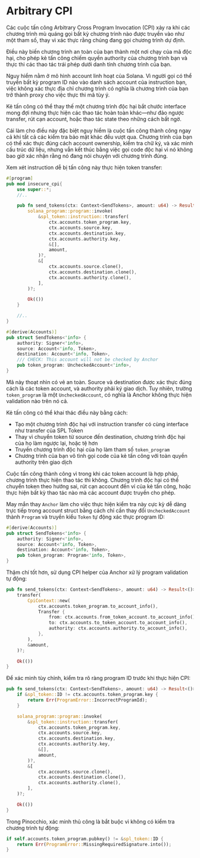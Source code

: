 
# Arbitrary CPI

Các cuộc tấn công Arbitrary Cross Program Invocation (CPI) xảy ra khi các chương trình mù quáng gọi bất kỳ chương trình nào được truyền vào như một tham số, thay vì xác thực rằng chúng đang gọi chương trình dự định.

Điều này biến chương trình an toàn của bạn thành một nơi chạy của mã độc hại, cho phép kẻ tấn công chiếm quyền authority của chương trình bạn và thực thi các thao tác trái phép dưới danh tính chương trình của bạn.

Nguy hiểm nằm ở mô hình account linh hoạt của Solana. Vì người gọi có thể truyền bất kỳ program ID nào vào danh sách account của instruction bạn, việc không xác thực địa chỉ chương trình có nghĩa là chương trình của bạn trở thành proxy cho việc thực thi mã tùy ý.

Kẻ tấn công có thể thay thế một chương trình độc hại bắt chước interface mong đợi nhưng thực hiện các thao tác hoàn toàn khác—như đảo ngược transfer, rút cạn account, hoặc thao tác state theo những cách bất ngờ.

Cái làm cho điều này đặc biệt nguy hiểm là cuộc tấn công thành công ngay cả khi tất cả các kiểm tra bảo mật khác đều vượt qua. Chương trình của bạn có thể xác thực đúng cách account ownership, kiểm tra chữ ký, và xác minh cấu trúc dữ liệu, nhưng vẫn kết thúc bằng việc gọi code độc hại vì nó không bao giờ xác nhận rằng nó đang nói chuyện với chương trình đúng.

<ArticleSection name="Anchor" id="anchor" level="h2" />

Xem xét instruction dễ bị tấn công này thực hiện token transfer:

```rust
#[program]
pub mod insecure_cpi{
    use super::*;
    //..

    pub fn send_tokens(ctx: Context<SendTokens>, amount: u64) -> Result<()> {
        solana_program::program::invoke(
            &spl_token::instruction::transfer(
                ctx.accounts.token_program.key,
                ctx.accounts.source.key,
                ctx.accounts.destination.key,
                ctx.accounts.authority.key,
                &[],
                amount,
            )?,
            &[
                ctx.accounts.source.clone(),
                ctx.accounts.destination.clone(),
                ctx.accounts.authority.clone(),
            ],
        )?;

        Ok(())
    }

    //..
}

#[derive(Accounts)]
pub struct SendTokens<'info> {
    authority: Signer<'info>,
    source: Account<'info, Token>,
    destination: Account<'info, Token>,
    /// CHECK: This account will not be checked by Anchor
    pub token_program: UncheckedAccount<'info>,
}
```

Mã này thoạt nhìn có vẻ an toàn. Source và destination được xác thực đúng cách là các token account, và authority phải ký giao dịch. Tuy nhiên, trường `token_program` là một `UncheckedAccount`, có nghĩa là Anchor không thực hiện validation nào trên nó cả.

Kẻ tấn công có thể khai thác điều này bằng cách:
- Tạo một chương trình độc hại với instruction transfer có cùng interface như transfer của SPL Token
- Thay vì chuyển token từ source đến destination, chương trình độc hại của họ làm ngược lại, hoặc tệ hơn
- Truyền chương trình độc hại của họ làm tham số `token_program`
- Chương trình của bạn vô tình gọi code của kẻ tấn công với toàn quyền authority trên giao dịch

Cuộc tấn công thành công vì trong khi các token account là hợp pháp, chương trình thực hiện thao tác thì không. Chương trình độc hại có thể chuyển token theo hướng sai, rút cạn account đến ví của kẻ tấn công, hoặc thực hiện bất kỳ thao tác nào mà các account được truyền cho phép.

May mắn thay `Anchor` làm cho việc thực hiện kiểm tra này cực kỳ dễ dàng trực tiếp trong account struct bằng cách chỉ cần thay đổi `UncheckedAccount` thành `Program` và truyền kiểu `Token` tự động xác thực program ID:

```rust
#[derive(Accounts)]
pub struct SendTokens<'info> {
    authority: Signer<'info>,
    source: Account<'info, Token>,
    destination: Account<'info, Token>,
    pub token_program: Program<'info, Token>,
}
```

Thậm chí tốt hơn, sử dụng CPI helper của Anchor xử lý program validation tự động:

```rust
pub fn send_tokens(ctx: Context<SendTokens>, amount: u64) -> Result<()> {
    transfer(
        CpiContext::new(
            ctx.accounts.token_program.to_account_info(),
            Transfer {
                from: ctx.accounts.from_token_account.to_account_info(),
                to: ctx.accounts.to_token_account.to_account_info(),
                authority: ctx.accounts.authority.to_account_info(),
            },
        ),
        &amount,
    )?;

    Ok(())
}
```

Để xác minh tùy chỉnh, kiểm tra rõ ràng program ID trước khi thực hiện CPI:

```rust
pub fn send_tokens(ctx: Context<SendTokens>, amount: u64) -> Result<()> {
    if &spl_token::ID != ctx.accounts.token_program.key {
        return Err(ProgramError::IncorrectProgramId);
    }

    solana_program::program::invoke(
        &spl_token::instruction::transfer(
            ctx.accounts.token_program.key,
            ctx.accounts.source.key,
            ctx.accounts.destination.key,
            ctx.accounts.authority.key,
            &[],
            amount,
        )?,
        &[
            ctx.accounts.source.clone(),
            ctx.accounts.destination.clone(),
            ctx.accounts.authority.clone(),
        ],
    )?;

    Ok(())
}
```

<ArticleSection name="Pinocchio" id="pinocchio" level="h2" />

Trong Pinocchio, xác minh thủ công là bắt buộc vì không có kiểm tra chương trình tự động:

```rust
if self.accounts.token_program.pubkey() != &spl_token::ID {
    return Err(ProgramError::MissingRequiredSignature.into());
}
```
